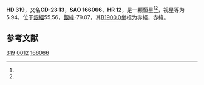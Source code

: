 {{Starbox begin
| name = HD 319
}}
{{Starbox observe
| epoch = [[J2000.0|J2000.0]]
| constell = {{星座名待查}}<ref name=SIMBAD>{{cite web
 | url=http://simbad.u-strasbg.fr/simbad/sim-id?Ident=HR+12
 | title=Pulsating variable Star
 | publisher=Centre de Données astronomiques de Strasbourg
 | work=SIMBAD
 | accessdate=2012-07-13
 | archive-date=2020-07-25
 | archive-url=https://web.archive.org/web/20200725203834/http://simbad.u-strasbg.fr/simbad/sim-id?Ident=HR+12
 }}</ref><ref name=DATA>{{cite web
 | url=http://vizier.u-strasbg.fr/viz-bin/VizieR-5?-out.add=.&-source=5050&-corr=PK=HR&-out.max=9999&HR=12
 | title=VizieR Detailed Page
 | accessdate=2012-07-13
 | archive-date=2020-07-25
 | archive-url=https://web.archive.org/web/20200725203840/http://vizier.u-strasbg.fr/viz-bin/VizieR-5?-out.add=.&-source=5050&-corr=PK%3DHR&-out.max=9999&HR=12
 | dead-url=no
 }}</ref>
| 星官 = 
| ra = {{RA|0|7|46.8}}<ref name=SIMBAD /><ref name=DATA />
| dec = {{DEC|-22|30|32}}<ref name=SIMBAD /><ref name=DATA />
| appmag_v = 5.94<ref name=SIMBAD /><ref name=DATA />
}}
{{Starbox character
| class = A2Vp:<ref name=SIMBAD /><ref name=DATA />
| b-v = 0.14<ref name=SIMBAD /><ref name=DATA />
| u-b = 0.06<ref name=SIMBAD /><ref name=DATA />
| r-i = <ref name=SIMBAD /><ref name=DATA />
| variable = 
}}
{{Starbox astrometry
| radial_v = 0.06
| prop_mo_ra = -13
| parallax = 
| p_error = 
}}
{{Starbox catalog
| names =CD-23 13，[[SAO星表|SAO]] 166066，[[HD星表|HD]] 319，[[HR星表|HR]] 12}}
{{Starbox reference |Simbad=HR+12}}
{{Starbox end}}

'''HD 319'''，又名'''CD-23 13'''，'''SAO 166066'''、'''HR 12'''，是一颗恒星<ref name=SIMBAD /><ref name=DATA />，视星等为5.94，位于[[銀道座標系|銀經]]55.56，[[銀道座標系|銀緯]]-79.07，其[[B1900.0|B1900.0]]坐标为赤經{{RA|0|2|40.3}}，赤緯{{DEC|-23|-79.07|52}}。

== 参考文献 ==
{{reflist}}


[[Category:HD和HDE天體|319]]
[[Category:HR天體|0012]]
[[Category:SAO天體|166066]]